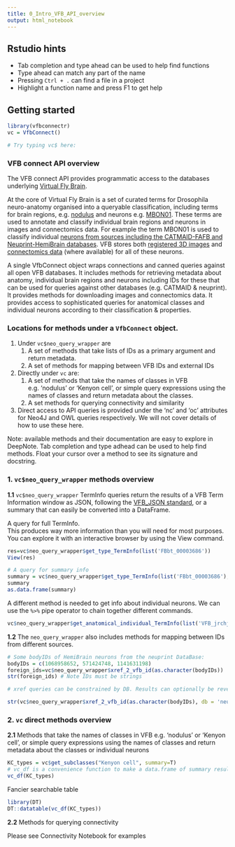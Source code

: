 ```yaml
---
title: 0_Intro_VFB_API_overview
output: html_notebook
---
```


## Rstudio hints

* Tab completion and type ahead can be used to help find functions
* Type ahead can match any part of the name
* Pressing `Ctrl + .`  can find a file in a project
* Highlight a function name and press F1 to get help

## Getting started

```r
library(vfbconnectr)
vc = VfbConnect()

# Try typing vc$ here:
```


### VFB connect API overview

The VFB connect API provides programmatic access to the databases underlying [Virtual Fly Brain](http://virtualflybrain.org). 

At the core of Virtual Fly Brain is a set of curated terms for Drosophila neuro-anatomy organised into a queryable classification, including terms for brain regions, e.g. [nodulus](http://virtualflybrain.org/reports/FBbt_00003680) and neurons e.g. [MBON01](http://virtualflybrain.org/reports/FBbt_00100234). These terms are used to annotate and classify individual brain regions and neurons in images and connectomics data. For example the term MBON01 is used to classify individual [neurons from sources including the CATMAID-FAFB and Neuprint-HemiBrain databases](https://v2.virtualflybrain.org/org.geppetto.frontend/geppetto?q=FBbt_00100234,ListAllAvailableImages). VFB stores both [registered 3D images](http://virtualflybrain.org/reports/VFB_00101382) and [connectomics data](https://v2-dev.virtualflybrain.org/org.geppetto.frontend/geppetto?q=VFB_00101382,ref_neuron_neuron_connectivity_query) (where available) for all of these neurons.

A single VfbConnect object wraps connections and canned queries against all open VFB databases. It includes methods for retrieving metadata about anatomy, individual brain regions and neurons including IDs for these that can be used for queries against other databases (e.g. CATMAID & neuprint).  It provides methods for downloading images and connectomics data. It provides access to sophisticated queries for anatomical classes and individual neurons according to their classification & properties. 

### Locations for methods under a `VfbConnect` object.

1. Under `vc$neo_query_wrapper` are 
   1. A set of methods that take lists of IDs as a primary argument and return metadata. 
   2. A set of methods for mapping between VFB IDs and external IDs
2. Directly under `vc` are:
    1. A set of methods that take the names of classes in VFB e.g. 'nodulus' or 'Kenyon cell', or simple query expressions using the names of classes and return metadata about the classes.
    2. A set methods for querying connectivity and similarity
3. Direct access to API queries is provided under the 'nc' and 'oc' attributes for Neo4J and OWL queries respectively. We will not cover details of how to use these here.

Note: available methods and their documentation are easy to explore in DeepNote. Tab completion and type adhead can be used to help find methods. Float your cursor over a method to see its signature and docstring. 

### 1. `vc$neo_query_wrapper` methods overview

**1.1** `vc$neo_query_wrapper` TermInfo queries return the results of a VFB Term Information window as JSON, following the [VFB_JSON standard](), or a summary that can easily be converted into a DataFrame.

A query for full TermInfo.  
This produces way more information than you will need for most purposes.
You can explore it with an interactive browser by using the View command.
```r
res=vc$neo_query_wrapper$get_type_TermInfo(list('FBbt_00003686'))
View(res)
```


```r
# A query for summary info
summary = vc$neo_query_wrapper$get_type_TermInfo(list('FBbt_00003686'), summary=T)
summary
as.data.frame(summary)
```

A different method is needed to get info about individual neurons. We can use
the `%>%` pipe operator to chain together different commands.

```r
vc$neo_query_wrapper$get_anatomical_individual_TermInfo(list('VFB_jrchjrch'), summary=TRUE) %>% as.data.frame()

```

**1.2** The `neo_query_wrapper` also includes methods for mapping between IDs from different sources. 

```r
# Some bodyIDs of HemiBrain neurons from the neuprint DataBase:
bodyIDs = c(1068958652, 571424748, 1141631198)
foreign_ids=vc$neo_query_wrapper$xref_2_vfb_id(as.character(bodyIDs))
str(foreign_ids) # Note IDs must be strings
```

```r
# xref queries can be constrained by DB. Results can optionally be reversed

str(vc$neo_query_wrapper$xref_2_vfb_id(as.character(bodyIDs), db = 'neuprint_JRC_Hemibrain_1point1' , reverse_return=T))
```

### 2. `vc` direct methods overview

**2.1** Methods that take the names of classes in VFB e.g. 'nodulus' or 'Kenyon cell', or simple query expressions using the names of classes and return metadata about the classes or individual neurons

```r
KC_types = vc$get_subclasses("Kenyon cell", summary=T)
# vc_df is a convenience function to make a data.frame of summary results
vc_df(KC_types)
```

Fancier searchable table

```r
library(DT)
DT::datatable(vc_df(KC_types))
```


**2.2** Methods for querying connectivity

Please see Connectivity Notebook for examples

